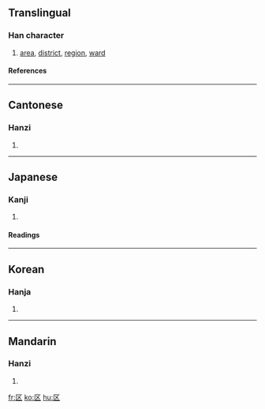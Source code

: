 {{see|區}}

==Translingual==
===Han character===
{{Han char|rn=23|rad=匸|as=02|sn=4|four=|canj=尸大 (SK)}}
# [[area]], [[district]], [[region]], [[ward]]
====References====
{{Han ref|kx=0154.361|dkj=02674|hdz=10081.050|uh=533A|ud=21306}}
----
==Cantonese==
===Hanzi===
{{yue-hanzi|jyut=|y=au1, keui1}}
# {{defn|Cantonese}}
----
==Japanese==
===Kanji===
{{ja-kanji|grade=|rs=匸02}}
# {{defn|Japanese}} 
====Readings====
{{ja-readings|on=[[く]] (ku), [[おう]] (ō), [[こう]] (kō)|kun=}}
----
==Korean==
===Hanja===
{{ko-hanja|hangeul=[[구]], [[우]]|rv=gu, u|mr=ku, u}}
# {{defn|Korean}}
----
==Mandarin==
===Hanzi===
{{cmn-hanzi|tra=區|pin=[[qū]] (qu1)|wg=ch'ü<sup>1</sup>}}
# {{defn|Mandarin}}

[[fr:区]]
[[ko:区]]
[[hu:区]]
